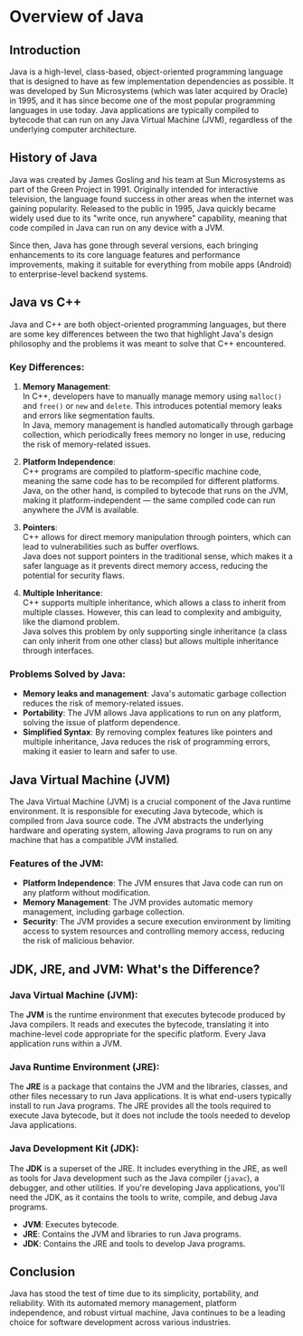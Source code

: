 # Overview of Java

## Introduction
Java is a high-level, class-based, object-oriented programming language that is designed to have as few implementation dependencies as possible. It was developed by Sun Microsystems (which was later acquired by Oracle) in 1995, and it has since become one of the most popular programming languages in use today. Java applications are typically compiled to bytecode that can run on any Java Virtual Machine (JVM), regardless of the underlying computer architecture.

## History of Java
Java was created by James Gosling and his team at Sun Microsystems as part of the Green Project in 1991. Originally intended for interactive television, the language found success in other areas when the internet was gaining popularity. Released to the public in 1995, Java quickly became widely used due to its "write once, run anywhere" capability, meaning that code compiled in Java can run on any device with a JVM.

Since then, Java has gone through several versions, each bringing enhancements to its core language features and performance improvements, making it suitable for everything from mobile apps (Android) to enterprise-level backend systems.

## Java vs C++
Java and C++ are both object-oriented programming languages, but there are some key differences between the two that highlight Java's design philosophy and the problems it was meant to solve that C++ encountered.

### Key Differences:
1. **Memory Management**:  
   In C++, developers have to manually manage memory using `malloc()` and `free()` or `new` and `delete`. This introduces potential memory leaks and errors like segmentation faults.  
   In Java, memory management is handled automatically through garbage collection, which periodically frees memory no longer in use, reducing the risk of memory-related issues.

2. **Platform Independence**:  
   C++ programs are compiled to platform-specific machine code, meaning the same code has to be recompiled for different platforms.  
   Java, on the other hand, is compiled to bytecode that runs on the JVM, making it platform-independent — the same compiled code can run anywhere the JVM is available.

3. **Pointers**:  
   C++ allows for direct memory manipulation through pointers, which can lead to vulnerabilities such as buffer overflows.  
   Java does not support pointers in the traditional sense, which makes it a safer language as it prevents direct memory access, reducing the potential for security flaws.

4. **Multiple Inheritance**:  
   C++ supports multiple inheritance, which allows a class to inherit from multiple classes. However, this can lead to complexity and ambiguity, like the diamond problem.  
   Java solves this problem by only supporting single inheritance (a class can only inherit from one other class) but allows multiple inheritance through interfaces.

### Problems Solved by Java:
- **Memory leaks and management**: Java's automatic garbage collection reduces the risk of memory-related issues.
- **Portability**: The JVM allows Java applications to run on any platform, solving the issue of platform dependence.
- **Simplified Syntax**: By removing complex features like pointers and multiple inheritance, Java reduces the risk of programming errors, making it easier to learn and safer to use.

## Java Virtual Machine (JVM)
The Java Virtual Machine (JVM) is a crucial component of the Java runtime environment. It is responsible for executing Java bytecode, which is compiled from Java source code. The JVM abstracts the underlying hardware and operating system, allowing Java programs to run on any machine that has a compatible JVM installed.

### Features of the JVM:
- **Platform Independence**: The JVM ensures that Java code can run on any platform without modification.
- **Memory Management**: The JVM provides automatic memory management, including garbage collection.
- **Security**: The JVM provides a secure execution environment by limiting access to system resources and controlling memory access, reducing the risk of malicious behavior.

## JDK, JRE, and JVM: What's the Difference?

### Java Virtual Machine (JVM):
The **JVM** is the runtime environment that executes bytecode produced by Java compilers. It reads and executes the bytecode, translating it into machine-level code appropriate for the specific platform. Every Java application runs within a JVM.

### Java Runtime Environment (JRE):
The **JRE** is a package that contains the JVM and the libraries, classes, and other files necessary to run Java applications. It is what end-users typically install to run Java programs. The JRE provides all the tools required to execute Java bytecode, but it does not include the tools needed to develop Java applications.

### Java Development Kit (JDK):
The **JDK** is a superset of the JRE. It includes everything in the JRE, as well as tools for Java development such as the Java compiler (`javac`), a debugger, and other utilities. If you're developing Java applications, you'll need the JDK, as it contains the tools to write, compile, and debug Java programs.

- **JVM**: Executes bytecode.
- **JRE**: Contains the JVM and libraries to run Java programs.
- **JDK**: Contains the JRE and tools to develop Java programs.

## Conclusion

Java has stood the test of time due to its simplicity, portability, and reliability. With its automated memory management, platform independence, and robust virtual machine, Java continues to be a leading choice for software development across various industries.
